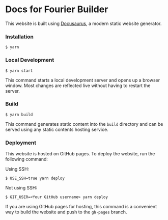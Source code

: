 # Docs for Fourier Builder

This website is built using [Docusaurus](https://docusaurus.io/), a modern static website generator.

### Installation

```
$ yarn
```

### Local Development

```
$ yarn start
```

This command starts a local development server and opens up a browser window. Most changes are reflected live without having to restart the server.

### Build

```
$ yarn build
```

This command generates static content into the `build` directory and can be served using any static contents hosting service.

### Deployment

This website is hosted on GitHub pages. To deploy the website, run the following command:

Using SSH:

```
$ USE_SSH=true yarn deploy
```

Not using SSH:

```
$ GIT_USER=<Your GitHub username> yarn deploy
```

If you are using GitHub pages for hosting, this command is a convenient way to build the website and push to the `gh-pages` branch.
